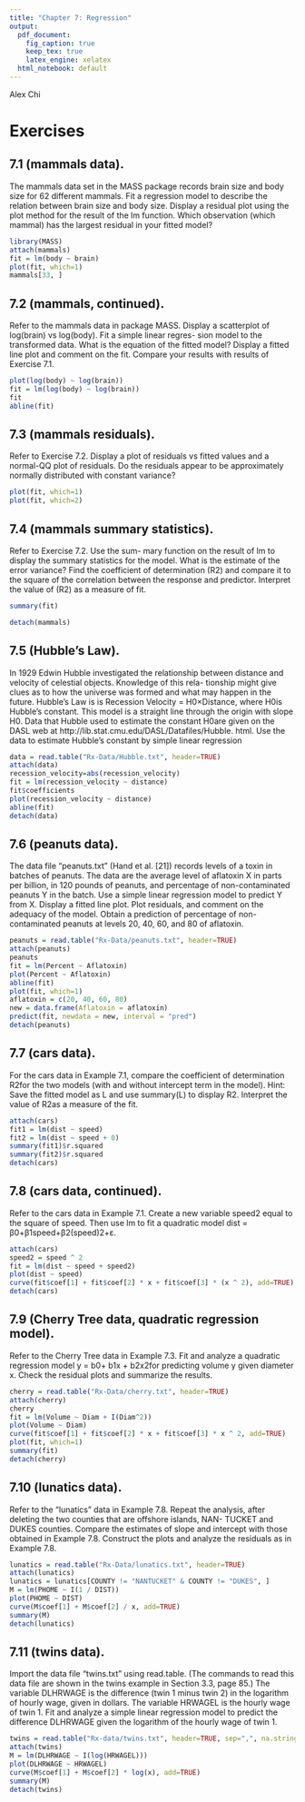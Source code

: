 ```yaml
---
title: "Chapter 7: Regression"
output:
  pdf_document:
    fig_caption: true
    keep_tex: true
    latex_engine: xelatex
  html_notebook: default
---
```


Alex Chi

# Exercises

## 7.1 (mammals data). 

The mammals data set in the MASS package records brain size and body size for 62 different mammals. Fit a regression model to describe the relation between brain size and body size. Display a residual plot using the plot method for the result of the lm function. Which observation (which mammal) has the largest residual in your fitted model?

```r
library(MASS)
attach(mammals)
fit = lm(body ~ brain)
plot(fit, which=1)
mammals[33, ]
```

## 7.2 (mammals, continued). 

Refer to the mammals data in package MASS.
Display a scatterplot of log(brain) vs log(body). Fit a simple linear regres- sion model to the transformed data. What is the equation of the fitted model? Display a fitted line plot and comment on the fit. Compare your results with results of Exercise 7.1.

```r
plot(log(body) ~ log(brain))
fit = lm(log(body) ~ log(brain))
fit
abline(fit)
```

## 7.3 (mammals residuals). 

Refer to Exercise 7.2. Display a plot of residuals vs fitted values and a normal-QQ plot of residuals. Do the residuals appear to be approximately normally distributed with constant variance?

```r
plot(fit, which=1)
plot(fit, which=2)
```

## 7.4 (mammals summary statistics). 

Refer to Exercise 7.2. Use the sum- mary function on the result of lm to display the summary statistics for the model. What is the estimate of the error variance? Find the coefficient of determination (R2) and compare it to the square of the correlation between the response and predictor. Interpret the value of (R2) as a measure of fit.

```r
summary(fit)
```

```r
detach(mammals)
```

## 7.5 (Hubble’s Law). 

In 1929 Edwin Hubble investigated the relationship between distance and velocity of celestial objects. Knowledge of this rela- tionship might give clues as to how the universe was formed and what may happen in the future. Hubble’s Law is is Recession Velocity = H0×Distance, where H0is Hubble’s constant. This model is a straight line through the origin with slope H0. Data that Hubble used to estimate the constant H0are given on the DASL web at http://lib.stat.cmu.edu/DASL/Datafiles/Hubble.
html. Use the data to estimate Hubble’s constant by simple linear regression

```r
data = read.table("Rx-Data/Hubble.txt", header=TRUE)
attach(data)
recession_velocity=abs(recession_velocity)
fit = lm(recession_velocity ~ distance)
fit$coefficients
plot(recession_velocity ~ distance)
abline(fit)
detach(data)
```

## 7.6 (peanuts data). 

The data file “peanuts.txt” (Hand et al. [21]) records levels of a toxin in batches of peanuts. The data are the average level of aflatoxin X in parts per billion, in 120 pounds of peanuts, and percentage of non-contaminated peanuts Y in the batch. Use a simple linear regression model to predict Y from X. Display a fitted line plot. Plot residuals, and comment on the adequacy of the model. Obtain a prediction of percentage of non-contaminated peanuts at levels 20, 40, 60, and 80 of aflatoxin.

```r
peanuts = read.table("Rx-Data/peanuts.txt", header=TRUE)
attach(peanuts)
peanuts
fit = lm(Percent ~ Aflatoxin)
plot(Percent ~ Aflatoxin)
abline(fit)
plot(fit, which=1)
aflatoxin = c(20, 40, 60, 80)
new = data.frame(Aflatoxin = aflatoxin)
predict(fit, newdata = new, interval = "pred")
detach(peanuts)
```

## 7.7 (cars data). 

For the cars data in Example 7.1, compare the coefficient of determination R2for the two models (with and without intercept term in the model). Hint: Save the fitted model as L and use summary(L) to display R2. Interpret the value of R2as a measure of the fit.

```r
attach(cars)
fit1 = lm(dist ~ speed)
fit2 = lm(dist ~ speed + 0)
summary(fit1)$r.squared
summary(fit2)$r.squared
detach(cars)
```

## 7.8 (cars data, continued). 

Refer to the cars data in Example 7.1. Create a new variable speed2 equal to the square of speed. Then use lm to fit a quadratic model dist = β0+β1speed+β2(speed)2+ε.

```r
attach(cars)
speed2 = speed ^ 2
fit = lm(dist ~ speed + speed2)
plot(dist ~ speed)
curve(fit$coef[1] + fit$coef[2] * x + fit$coef[3] * (x ^ 2), add=TRUE)
detach(cars)
```

## 7.9 (Cherry Tree data, quadratic regression model). 

Refer to the Cherry Tree data in Example 7.3. Fit and analyze a quadratic regression model y = b0+ b1x + b2x2for predicting volume y given diameter x. Check the residual plots and summarize the results.

```r
cherry = read.table("Rx-Data/cherry.txt", header=TRUE)
attach(cherry)
cherry
fit = lm(Volume ~ Diam + I(Diam^2))
plot(Volume ~ Diam)
curve(fit$coef[1] + fit$coef[2] * x + fit$coef[3] * x ^ 2, add=TRUE)
plot(fit, which=1)
summary(fit)
detach(cherry)
```

## 7.10 (lunatics data). 

Refer to the “lunatics” data in Example 7.8. Repeat the analysis, after deleting the two counties that are offshore islands, NAN- TUCKET and DUKES counties. Compare the estimates of slope and intercept with those obtained in Example 7.8. Construct the plots and analyze the residuals as in Example 7.8.

```r
lunatics = read.table("Rx-Data/lunatics.txt", header=TRUE)
attach(lunatics)
lunatics = lunatics[COUNTY != "NANTUCKET" & COUNTY != "DUKES", ]
M = lm(PHOME ~ I(1 / DIST))
plot(PHOME ~ DIST)
curve(M$coef[1] + M$coef[2] / x, add=TRUE)
summary(M)
detach(lunatics)
```

## 7.11 (twins data). 

Import the data file “twins.txt” using read.table. (The commands to read this data file are shown in the twins example in Section 3.3, page 85.) The variable DLHRWAGE is the difference (twin 1 minus twin 2) in the logarithm of hourly wage, given in dollars. The variable HRWAGEL is the hourly wage of twin 1. Fit and analyze a simple linear regression model to predict the difference DLHRWAGE given the logarithm of the hourly wage of twin 1.

```r
twins = read.table("Rx-data/twins.txt", header=TRUE, sep=",", na.strings=".")
attach(twins)
M = lm(DLHRWAGE ~ I(log(HRWAGEL)))
plot(DLHRWAGE ~ HRWAGEL)
curve(M$coef[1] + M$coef[2] * log(x), add=TRUE)
summary(M)
detach(twins)
```





